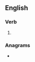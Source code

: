 ==English==

===Verb===
{{head|en|verb form}}

# {{en-past of|memorate}}

===Anagrams===
* {{l|en|dermatome}}